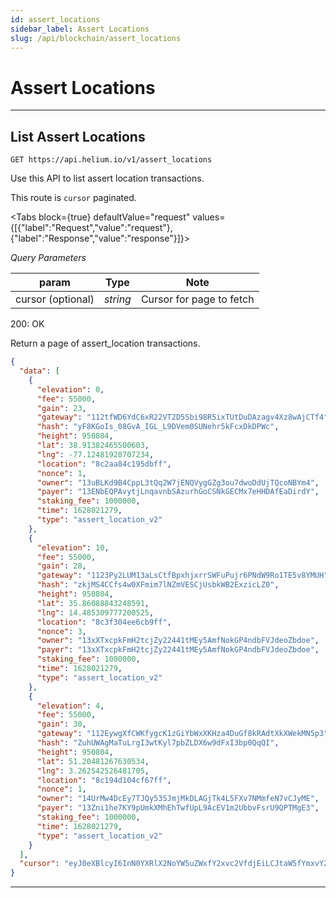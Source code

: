 ```yaml
---
id: assert_locations
sidebar_label: Assert Locations
slug: /api/blockchain/assert_locations
---
```



# Assert Locations

---

## List Assert Locations

```
GET https://api.helium.io/v1/assert_locations
```

Use this API to list assert location transactions.

This route is `cursor` paginated.

<Tabs
  block={true}
  defaultValue="request"
  values={[{"label":"Request","value":"request"},{"label":"Response","value":"response"}]}>
<TabItem value="request">

_Query Parameters_

| param             | Type     | Note                     |
| ----------------- | -------- | ------------------------ |
| cursor (optional) | _string_ | Cursor for page to fetch |

</TabItem>
<TabItem value="response">

200: OK

Return a page of assert_location transactions.

```json
{
  "data": [
    {
      "elevation": 0,
      "fee": 55000,
      "gain": 23,
      "gateway": "112tfWD6YdC6xR22VT2D5Sbi98R5ixTUtDuDAzagv4Xz8wAjCTf4",
      "hash": "yF8KGoIs_08GvA_IGL_L9DVem0SUNehr5kFcxDkDPWc",
      "height": 950804,
      "lat": 38.91382465500603,
      "lng": -77.12481928707234,
      "location": "8c2aa84c195dbff",
      "nonce": 1,
      "owner": "13uBLKd9B4CppL3tQq2W7jENQVygGZg3ou7dwoDdUjTQcoNBYm4",
      "payer": "13ENbEQPAvytjLnqavnbSAzurhGoCSNkGECMx7eHHDAfEaDirdY",
      "staking_fee": 1000000,
      "time": 1628021279,
      "type": "assert_location_v2"
    },
    {
      "elevation": 10,
      "fee": 55000,
      "gain": 28,
      "gateway": "1123Py2LUM13aLsCtfBpxhjxrrSWFuPujr6PNdW9Ro1TE5v8YMUH",
      "hash": "zkjMS4CCfs4w0XFmim7lNZmVESCjUsbkWB2ExzicLZ0",
      "height": 950804,
      "lat": 35.86088843248591,
      "lng": 14.485309777200525,
      "location": "8c3f304ee6cb9ff",
      "nonce": 3,
      "owner": "13xXTxcpkFmH2tcjZy22441tMEy5AmfNokGP4ndbFVJdeoZbdoe",
      "payer": "13xXTxcpkFmH2tcjZy22441tMEy5AmfNokGP4ndbFVJdeoZbdoe",
      "staking_fee": 1000000,
      "time": 1628021279,
      "type": "assert_location_v2"
    },
    {
      "elevation": 4,
      "fee": 55000,
      "gain": 30,
      "gateway": "112EywgXfCWKfygcK1zGiYbWxXKHza4DuGf8kRAdtXkXWekMN5p3",
      "hash": "ZuhUWAgMaTuLrgI3wtKyl7pbZLDX6w9dFxI3bp0QqQI",
      "height": 950804,
      "lat": 51.20481267630534,
      "lng": 3.262542526481705,
      "location": "8c194d104cf67ff",
      "nonce": 1,
      "owner": "14UrMw4DcEy7TJQy53SJmjMkDLAGjTk4L5FXv7NMmfeN7vCJyME",
      "payer": "13Zni1he7KY9pUmkXMhEhTwfUpL9AcEV1m2UbbvFsrU9QPTMgE3",
      "staking_fee": 1000000,
      "time": 1628021279,
      "type": "assert_location_v2"
    }
  ],
  "cursor": "eyJ0eXBlcyI6InN0YXRlX2NoYW5uZWxfY2xvc2VfdjEiLCJtaW5fYmxvY2siOjEsImJsb2NrIjo5NDM0MDAsImFuY2hvcl9ibG9jayI6OTQzNDAwfQ"
}
```

</TabItem>
</Tabs>

---
